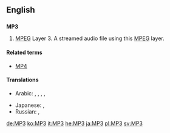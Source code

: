 ==English==
{{wikipedia}}
==={{initialism}}===
'''MP3'''

# [[MPEG]] Layer 3.  A streamed audio file using this [[MPEG]] layer.

====Related terms====
*[[MP4]]

====Translations====
{{trans-top|MPEG Layer 3}}
* Arabic: {{t|ar|إم بي ثري|m|tr='em bii thrii|sc=Arab}}, {{t|ar|إم بي 3|m|tr='em bii thrii|sc=Arab}}, {{t|ar|إم بي ٣|m|tr='em bii thrii|sc=Arab}},  {{t-|ar|MP3|m|tr='em bii thrii|sc=Latn}}, {{t|ar|إم بي ثلاثة|m|tr='em bii thalaatha|sc=Arab}}
{{trans-mid}}
* Japanese: {{t|ja|エムピースリー|tr=emu-pī-surī|sc=Jpan}}, {{t|ja|MP3|tr=emu-pī-surī}}
* Russian: {{t+|ru|эм-пи-три|m|tr=em-pi-trí|sc=Cyrl}} {{qualifier|indeclinable}}, {{t+|ru|MP3|m|tr=em-pi-trí}} {{qualifier|indeclinable}}
{{trans-bottom}}


[[de:MP3]]
[[ko:MP3]]
[[it:MP3]]
[[he:MP3]]
[[ja:MP3]]
[[pl:MP3]]
[[sv:MP3]]
